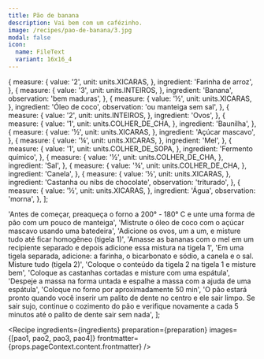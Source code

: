 ```yaml
---
title: Pão de banana
description: Vai bem com um cafézinho.
image: /recipes/pao-de-banana/3.jpg
modal: false
icon:
  name: FileText
  variant: 16x16_4
---
```




  {
    measure: {
      value: '2',
      unit: units.XICARAS,
    },
    ingredient: 'Farinha de arroz',
  },
  {
    measure: {
      value: '3',
      unit: units.INTEIROS,
    },
    ingredient: 'Banana',
    observation: 'bem maduras',
  },
  {
    measure: {
      value: '½',
      unit: units.XICARAS,
    },
    ingredient: 'Óleo de coco',
    observation: 'ou manteiga sem sal',
  },
  {
    measure: {
      value: '2',
      unit: units.INTEIROS,
    },
    ingredient: 'Ovos',
  },
  {
    measure: {
      value: '1',
      unit: units.COLHER_DE_CHA,
    },
    ingredient: 'Baunilha',
  },
  {
    measure: {
      value: '½',
      unit: units.XICARAS,
    },
    ingredient: 'Açúcar mascavo',
  },
  {
    measure: {
      value: '¼',
      unit: units.XICARAS,
    },
    ingredient: 'Mel',
  },
  {
    measure: {
      value: '1',
      unit: units.COLHER_DE_SOPA,
    },
    ingredient: 'Fermento químico',
  },
  {
    measure: {
      value: '½',
      unit: units.COLHER_DE_CHA,
    },
    ingredient: 'Sal',
  },
  {
    measure: {
      value: '¾',
      unit: units.COLHER_DE_CHA,
    },
    ingredient: 'Canela',
  },
  {
    measure: {
      value: '½',
      unit: units.XICARAS,
    },
    ingredient: 'Castanha ou nibs de chocolate',
    observation: 'triturado',
  },
  {
    measure: {
      value: '½',
      unit: units.XICARAS,
    },
    ingredient: 'Água',
    observation: 'morna',
  },
];

  'Antes de começar, preaqueça o forno a 200° - 180° C e unte uma forma de pão com um pouco de manteiga',
  'Mistrute o óleo de coco com o açúcar mascavo usando uma batedeira',
  'Adicione os ovos, um a um, e misture tudo até ficar homogêneo (tigela 1)',
  'Amasse as bananas com o mel em um recipiente separado e depois adicione essa mistura na tigela 1',
  'Em uma tigela separada, adicione: a farinha, o bicarbonato e sódio, a canela e o sal. Misture tudo (tigela 2)',
  'Coloque o conteúdo da tigela 2 na tigela 1 e misture bem',
  'Coloque as castanhas cortadas e misture com uma espátula',
  'Despeje a massa na forma untada e espalhe a massa com a ajuda de uma espátula',
  'Coloque no forno por aproximadamente 50 min',
  'O pão estará pronto quando você inserir um palito de dente no centro e ele sair limpo. Se sair sujo, continue o cozimento do pão e verifique novamente a cada 5 minutos até o palito de dente sair sem nada',
];

<Recipe
  ingredients={ingredients}
  preparation={preparation}
  images={[pao1, pao2, pao3, pao4]}
  frontmatter={props.pageContext.content.frontmatter}
/>
